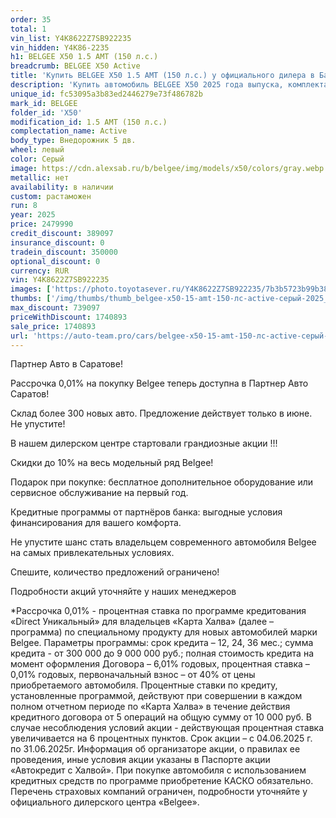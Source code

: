 ```yaml
---
order: 35
total: 1
vin_list: Y4K8622Z7SB922235
vin_hidden: Y4K86-2235
h1: BELGEE X50 1.5 AMT (150 л.с.)
breadcrumb: BELGEE X50 Active
title: 'Купить BELGEE X50 1.5 AMT (150 л.с.) у официального дилера в Балаково'
description: 'Купить автомобиль BELGEE X50 2025 года выпуска, комплектация Active, цвет - Серый, двигатель - 1.5 AMT (150 л.с.) у официального дилера в г. Балаково. Стоимость данного автомобиля BELGEE X50 – 1740893'
unique_id: fc53095a3b83ed2446279e73f486782b
mark_id: BELGEE
folder_id: 'X50'
modification_id: 1.5 AMT (150 л.с.)
complectation_name: Active
body_type: Внедорожник 5 дв.
wheel: левый
color: Серый
image: https://cdn.alexsab.ru/b/belgee/img/models/x50/colors/gray.webp
metallic: нет
availability: в наличии
custom: растаможен
run: 8
year: 2025
price: 2479990
credit_discount: 389097
insurance_discount: 0
tradein_discount: 350000
optional_discount: 0
currency: RUR
vin: Y4K8622Z7SB922235
images: ['https://photo.toyotasever.ru/Y4K8622Z7SB922235/7b3b5723b99b38ba1aab0f5c1dbef34e.jpg', 'https://photo.toyotasever.ru/Y4K8622Z7SB922235/05195b4bbb3df57845bbfd7c30ed9be3.jpg', 'https://photo.toyotasever.ru/Y4K8622Z7SB922235/c0f0feb302375049a76c4188b8e4ecd8.jpg', 'https://photo.toyotasever.ru/Y4K8622Z7SB922235/11d8b04bdeb94a1517ce539975c1ea3f.jpg', 'https://photo.toyotasever.ru/Y4K8622Z7SB922235/a0bf9c44cc38cb186e49358c901423aa.jpg', 'https://photo.toyotasever.ru/Y4K8622Z7SB922235/7e785f58ab64bd1bae167980d879a77e.jpg', 'https://photo.toyotasever.ru/Y4K8622Z7SB922235/16b5eda11bd2cf1c391b92c5b50e2b9d.jpg']
thumbs: ['/img/thumbs/thumb_belgee-x50-15-amt-150-лс-active-серый-2025_ef34e_0.webp', '/img/thumbs/thumb_belgee-x50-15-amt-150-лс-active-серый-2025_d9be3_1.webp', '/img/thumbs/thumb_belgee-x50-15-amt-150-лс-active-серый-2025_4ecd8_2.webp', '/img/thumbs/thumb_belgee-x50-15-amt-150-лс-active-серый-2025_1ea3f_3.webp', '/img/thumbs/thumb_belgee-x50-15-amt-150-лс-active-серый-2025_423aa_4.webp']
max_discount: 739097
priceWithDiscount: 1740893
sale_price: 1740893
url: 'https://auto-team.pro/cars/belgee-x50-15-amt-150-лс-active-серый-2025/'
---
```

<p>
 Партнер Авто в Саратове!
</p>
<p>
</p>
<p>
 Рассрочка 0,01% на покупку Belgee теперь доступна в Партнер Авто Саратов!
</p>
<p>
 Склад более 300 новых авто. Предложение действует только в июне. He упустите!
</p>
<p>
</p>
<p>
 В нашем дилерском центре стартовали грандиозные акции !!!
</p>
<p>
</p>
<p>
 Скидки дo 10% нa весь модельный ряд Belgee!
</p>
<p>
 Подарок при покупке: бесплатное дополнительное оборудование или сервисное обслуживание на первый год.
</p>
<p>
 Кредитные программы от партнёров банка: выгодные условия финансирования для вашего комфорта.
</p>
<p>
</p>
<p>
 Не упустите шанс стать владельцем современного автомобиля Belgee на самых привлекательных условиях.
</p>
<p>
 Спешите, количество предложений ограничено!
</p>
<p>
</p>
<p>
 Подробности акций уточняйте у наших менеджеров
</p>
<p>
</p>
<p>
 *Рассрочка 0,01% - процентная ставка по программе кредитования «Dirесt Уникальный» для владельцев «Карта Халва» (далее – программа) по специальному продукту для новых автомобилей марки Belgee. Параметры программы: срок кредита – 12, 24, 36 мес.; сумма кредита - от 300 000 до 9 000 000 руб.; полная стоимость кредита на момент оформления Договора – 6,01% годовых, процентная ставка – 0,01% годовых, первоначальный взнос – от 40% от цены приобретаемого автомобиля. Процентные ставки по кредиту, установленные программой, действуют при совершении в каждом полном отчетном периоде по «Карта Халва» в течение действия кредитного договора от 5 операций на общую сумму от 10 000 руб. В случае несоблюдения условий акции - действующая процентная ставка увеличивается на 6 процентных пунктов. Срок акции – с 04.06.2025 г. по 31.06.2025г. Информация об организаторе акции, о правилах ее проведения, иные условия акции указаны в Паспорте акции «Автокредит с Халвой». При покупке автомобиля с использованием кредитных средств по программе приобретение КАСКО обязательно. Перечень страховых компаний ограничен, подробности уточняйте у официального дилерского центра «Belgee».
</p>
